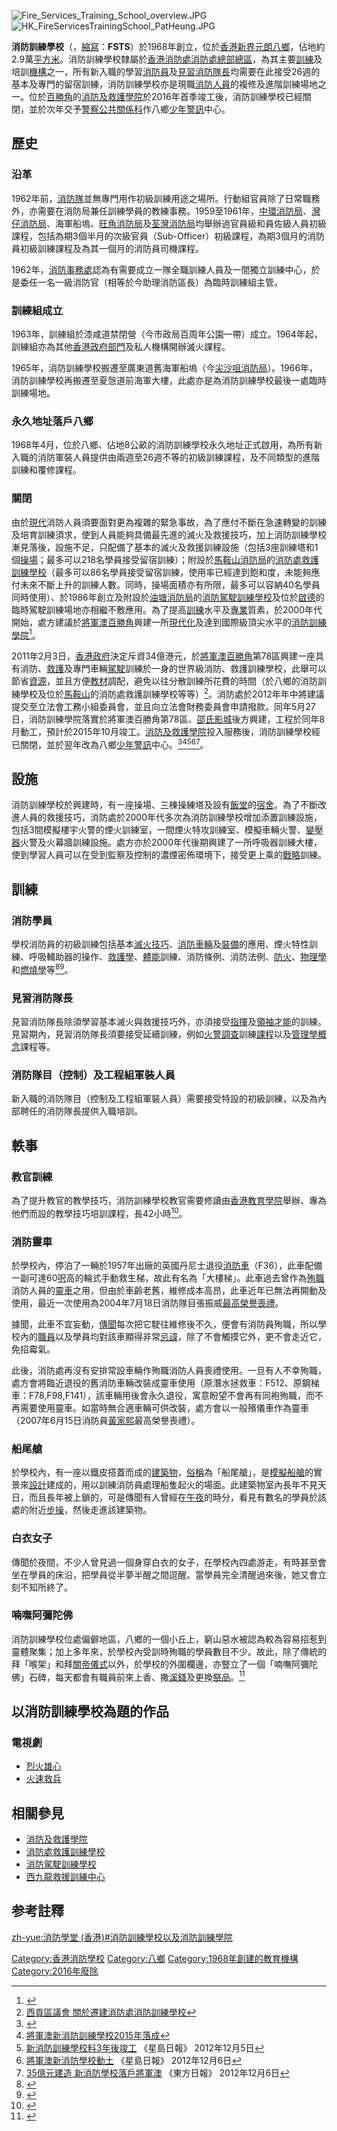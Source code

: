 {{Infobox University
|Name= 消防訓練學校
|EnglishName= Fire Services Training School
|SealImage=
|SealInfo=
|Motto=
|Established= 1968年
|closed = 2016年
|Type= [[消防學校|消防學校]]
|President= [[廖子良|廖子良]]
|Location= [[香港|香港]][[新界|新界]][[元朗|元朗]][[八鄉|八鄉]][[粉錦公路|粉錦公路]]123號
|Campus= [[香港郊區|郊區]]
|AreaTotal= 2.9萬[[平方米|平方米]]
|Department= 
|Faculty=
|Professor=
|Associate Professor=
|Assistant Professor=
|Lecturer=
|Student=|
|Undergraduate=
|Postgraduate=
|暱稱=
|Website=
|Celebration=
}}

[[File:Fire_Services_Training_School_overview.JPG|thumb]]
[[File:HK_FireServicesTrainingSchool_PatHeung.JPG|thumb]]

'''消防訓練學校'''（{{lang-en|'''F'''ire '''S'''ervices '''T'''raining '''S'''chool}}，[[縮寫|縮寫]]：'''FSTS'''）於1968年創立，位於[[香港|香港]][[新界|新界]][[元朗|元朗]][[八鄉|八鄉]]，佔地約2.9萬[[平方米|平方米]]。消防訓練學校隸屬於[[香港消防處|香港消防處]][[消防處總部總區|消防處總部總區]]，為其主要[[訓練|訓練]]及培訓[[機構|機構]]之一，所有新入職的學習[[消防員|消防員]]及[[見習消防隊長|見習消防隊長]]均需要在此接受26週的基本及專門的留宿訓練，消防訓練學校亦是現職[[消防人員|消防人員]]的複修及進階訓練場地之一。位於[[百勝角|百勝角]]的[[消防及救護學院|消防及救護學院]]於2016年首季竣工後，消防訓練學校已經關閉，並於次年交予[[警察公共關係科|警察公共關係科]]作八鄉[[少年警訊|少年警訊]]中心。

==歷史==
=== 沿革 ===
1962年前，[[香港消防隊|消防隊]]並無專門用作初級訓練用途之場所。行動組官員除了日常職務外，亦需要在消防局兼任訓練學員的教練事務。1959至1961年，[[中環消防局|中環消防局]]、[[灣仔消防局|灣仔消防局]]、海軍船塢、[[旺角消防局|旺角消防局]]及[[荃灣消防局|荃灣消防局]]均舉辦過官員級和員佐級人員初級課程，包括為期3個半月的次級官員（Sub-Officer）初級課程，為期3個月的消防員初級訓練課程及為其一個月的消防員司機課程。

1962年，[[消防事務處|消防事務處]]認為有需要成立一隊全職訓練人員及一間獨立訓練中心，於是委任一名一級消防官（相等於今助理消防區長）為臨時訓練組主管。

=== 訓練組成立 ===
1963年，訓練組於漆咸道禁閉營（今市政局百周年公園一帶）成立。1964年起，訓練組亦為其他[[香港政府部門|香港政府部門]]及私人機構開辦滅火課程。

1965年，消防訓練學校搬遷至廣東道舊海軍船塢（今[[尖沙咀消防局|尖沙咀消防局]]）。1966年，消防訓練學校再搬遷至夏愨道前海軍大樓，此處亦是為消防訓練學校最後一處臨時訓練場地。

=== 永久地址落戶八鄉 ===
1968年4月，位於八鄉、佔地8公畝的消防訓練學校永久地址正式啟用，為所有新入職的消防軍裝人員提供由兩週至26週不等的初級訓練課程，及不同類型的進階訓練和覆修課程。

=== 關閉 ===
由於[[現代|現代]]消防人員須要面對更為複雜的緊急事故，為了應付不斷在急速轉變的訓練及培育訓練須求，使到人員能夠具備最先進的滅火及救援技巧，加上消防訓練學校漸見落後，設施不足，只配備了基本的滅火及救援訓練設施（包括3座訓練塔和1個[[操場|操場]]；最多可以218名學員接受留宿訓練）；附設於[[馬鞍山消防局|馬鞍山消防局]]的[[消防處救護訓練學校|消防處救護訓練學校]]（最多可以86名學員接受留宿訓練，使用率已經達到飽和度，未能夠應付未來不斷上升的訓練人數。同時，操場面積亦有所限，最多可以容納40名學員同時使用）、於1986年創立及附設於[[油塘消防局|油塘消防局]]的[[消防駕駛訓練學校|消防駕駛訓練學校]]及位於[[啟德|啟德]]的臨時駕駛訓練場地亦相繼不敷應用。為了提高[[訓練|訓練]]水平及[[專業|專業]]質素，於2000年代開始，處方建議於[[將軍澳|將軍澳]][[百勝角|百勝角]]興建一所[[現代化|現代化]]及達到國際級頂尖水平的[[消防訓練學院|消防訓練學院]]<ref>{{Cite web |url=http://hk.news.yahoo.com/article/110125/3/merl.html |title=消防處將聘370人強化裝備 |accessdate=2011-02-03 |archive-date=2011-01-30 |archive-url=https://web.archive.org/web/20110130002928/http://hk.news.yahoo.com/article/110125/3/merl.html |dead-url=no }}</ref>。

2011年2月3日，[[香港政府|香港政府]]決定斥資34億港元，於[[將軍澳|將軍澳]][[百勝角|百勝角]]第78區興建一座具有消防、[[救護|救護]]及專門車輛[[駕駛|駕駛]]訓練於一身的世界級消防、救護訓練學校，此舉可以節省[[資源|資源]]，並且方便[[教材|教材]]調配，避免以往分散訓練所花費的時間（於八鄉的消防訓練學校及位於[[馬鞍山_(香港市鎮)|馬鞍山]]的消防處救護訓練學校等等）<ref>[http://www.districtcouncils.gov.hk/sk_d/pdf/2008/SK_2008_038_TC.pdf 西貢區議會 關於遷建消防處消防訓練學校]{{dead link|date=2018年3月 |bot=InternetArchiveBot |fix-attempted=yes }}</ref>。消防處於2012年年中將建議提交至立法會工務小組委員會，並且向立法會財務委員會申請撥款。同年5月27日，消防訓練學院落實於將軍澳百勝角第78區、[[邵氏影城|邵氏影城]]後方興建，工程於同年8月動工，預計於2015年10月竣工。[[消防及救護學院|消防及救護學院]]投入服務後，消防訓練學校經已關閉，並於翌年改為八鄉[[少年警訊|少年警訊]]中心。<ref>{{Cite web |url=http://hk.news.yahoo.com/%E5%B0%87%E8%BB%8D%E6%BE%B3%E6%96%B0%E6%B6%88%E9%98%B2%E8%A8%93%E7%B7%B4%E5%AD%B8%E6%A0%A1%E6%96%992015%E5%B9%B4%E8%90%BD%E6%88%90-083700101.html |title=將軍澳新消防訓練學校料2015年落成 |accessdate=2020-09-13 |archive-date=2012-12-08 |archive-url=https://web.archive.org/web/20121208181313/http://hk.news.yahoo.com/%E5%B0%87%E8%BB%8D%E6%BE%B3%E6%96%B0%E6%B6%88%E9%98%B2%E8%A8%93%E7%B7%B4%E5%AD%B8%E6%A0%A1%E6%96%992015%E5%B9%B4%E8%90%BD%E6%88%90-083700101.html |dead-url=no }}</ref><ref>[http://hk.news.yahoo.com/將軍澳新消防訓練學校2015年落成-083700493.html 將軍澳新消防訓練學校2015年落成]{{Dead link}}</ref><ref>[http://hk.news.yahoo.com/新消防訓練學校料3年後竣工-085200009.html 新消防訓練學校料3年後竣工] 《星島日報》 2012年12月5日</ref><ref>[http://hk.news.yahoo.com/將軍澳新消防學校動土-223000910.html 將軍澳新消防學校動土] {{Wayback|url=http://hk.news.yahoo.com/%E5%B0%87%E8%BB%8D%E6%BE%B3%E6%96%B0%E6%B6%88%E9%98%B2%E5%AD%B8%E6%A0%A1%E5%8B%95%E5%9C%9F-223000910.html |date=20160317094243 }} 《星島日報》 2012年12月6日</ref><ref>[http://orientaldaily.on.cc/cnt/news/20121206/00176_081.html 35億元建造 新消防學校落戶將軍澳] {{Wayback|url=http://orientaldaily.on.cc/cnt/news/20121206/00176_081.html |date=20121210062059 }} 《東方日報》 2012年12月6日</ref>。

==設施==
消防訓練學校於興建時，有一座操場、三棟操練塔及設有[[飯堂|飯堂]]的[[宿舍|宿舍]]。為了不斷改進人員的救援技巧，消防處於2000年代多次為消防訓練學校增加添置訓練設施，包括3間模擬樓宇火警的煙火訓練室，一間煙火特攻訓練室、模擬車輛火警、[[變壓器|變壓器]]火警及火幕牆訓練設施。處方亦於2000年代後期興建了一所呼吸器訓練大樓，使到學習人員可以在受到監察及控制的濃煙密佈環境下，接受更上乘的[[戰略|戰略]]訓練。

==訓練==
===消防學員===
學校消防員的初級訓練包括基本[[滅火|滅火]][[技巧|技巧]]、[[消防車輛|消防車輛]]及[[裝備|裝備]]的應用、煙火特性訓練、呼吸輔助器的操作、[[救護學|救護學]]、[[體能|體能]]訓練、消防條例、消防法例、[[防火|防火]]、[[物理學|物理學]]和[[燃燒學|燃燒學]]等<ref>{{Cite web |url=http://www.hkfsd.gov.hk/home/images/review_10/tc_eng/6_human_resources_management.pdf |title=消防訓練學校 |access-date=2011-08-24 |archive-date=2011-05-16 |archive-url=https://web.archive.org/web/20110516114123/http://www.hkfsd.gov.hk/home/images/review_10/tc_eng/6_human_resources_management.pdf |dead-url=no }}</ref><ref>{{Cite web |url=http://www.hkfsd.gov.hk/images/review_11/tc_eng/6_human_resources_management.pdf |title=消防訓練學校 |access-date=2012-09-08 |archive-url=https://web.archive.org/web/20171025175206/http://www.hkfsd.gov.hk/images/review_11/tc_eng/6_human_resources_management.pdf |archive-date=2017-10-25 |dead-url=yes }}</ref>。

===見習消防隊長===
見習消防隊長除須學習基本滅火與救援技巧外，亦須接受[[指揮|指揮]]及[[領袖才能|領袖才能]]的訓練。見習期內，見習消防隊長須要接受延續訓練，例如[[火警|火警]][[調查|調查]]訓練[[課程|課程]]以及[[管理學|管理學]][[概念|概念]]課程等。

===消防隊目（控制）及工程組軍裝人員===
新入職的消防隊目（控制及工程組軍裝人員）需要接受特設的初級訓練，以及為內部聘任的消防隊長提供入職培訓。

==軼事==
===教官訓練===
為了提升教官的教學技巧，消防訓練學校教官需要修讀由[[香港教育學院|香港教育學院]]舉辦、專為他們而設的教學技巧培訓課程，長42小時<ref>{{Cite web |url=http://www.hkfsd.gov.hk/home/images/review_07/7_training.pdf |title=消防訓練學校 |access-date=2011-02-03 |archive-date=2009-01-17 |archive-url=https://web.archive.org/web/20090117101950/http://www.hkfsd.gov.hk/home/images/review_07/7_training.pdf |dead-url=no }}</ref>。

===消防靈車===
於學校內，停泊了一輛於1957年出廠的英國丹尼士退役[[消防車|消防車]]（F36），此車配備一副可達60[[呎|呎]]高的輪式手動救生梯，故此有名為「大樓梯」。此車過去曾作為[[殉職|殉職]]消防人員的[[靈車|靈車]]之用，但由於車齡老舊，維修成本高昂，此車近年已無法再開動及使用，最近一次使用為2004年7月18日消防隊目張振威[[最高榮譽喪禮|最高榮譽喪禮]]。

據聞，此車不宜妄動，[[傳聞|傳聞]]每次把它駛往維修後不久，便會有消防員殉職，所以學校內的[[職員|職員]]以及學員均對該車顯得非常[[忌諱|忌諱]]，除了不會觸摸它外，更不會走近它，免招霉氣。

此後，消防處再沒有安排常設車輛作殉職消防人員喪禮使用。一旦有人不幸殉職，處方會將臨近退役的舊消防車輛改裝成靈車使用（原潛水拯救車：F512、原鋼梯車：F78,F98,F141），該車輛用後會永久退役，寓意盼望不會再有同袍殉職，而不再需要使用靈車。如當時無合適車輛可供改裝，處方會以一般殯儀車作為靈車（2007年6月15日消防員[[黃家熙|黃家熙]]最高榮譽喪禮）。

===船尾艙===
於學校內，有一座以鐵皮搭蓋而成的[[建築物|建築物]]，[[俗稱|俗稱]]為「船尾艙」，是[[模擬|模擬]][[船艙|船艙]]的實景來[[設計|設計]]建成的，用以訓練消防員處理船隻起火的場面。此建築物室內長年不見天日，而且長年被上鎖的，可是傳聞有人曾經在[[午夜|午夜]]的時分，看見有數名的學員於該處的附近[[步操|步操]]，然後走進該建築物。

===白衣女子===
傳聞於夜間，不少人曾見過一個身穿白衣的女子，在學校內四處游走，有時甚至會坐在學員的床沿，把學員從半夢半醒之間逗醒。當學員完全清醒過來後，她又會立刻不知所終了。

===喃嘸阿彌陀佛===
消防訓練學校位處偏僻地區，八鄉的一個小丘上，窮山惡水被認為較為容易招惹到靈體聚集；加上多年來，於學校內受訓時殉職的學員數目不少。故此，除了傳統的拜「喉架」和拜[[關帝|關帝]][[儀式|儀式]]以外，於學校的外圍欄邊，亦豎立了一個「喃嘸阿彌陀佛」石碑，每天都會有職員前來上香、撒[[溪錢|溪錢]]及更換[[祭品|祭品]]。<ref>{{Cite web |url=http://the-sun.on.cc/channels/adult/20060903/20060902230513_0000.html |title=消防學校火燭車 每逢修理必出事 |access-date=2011-03-30 |archive-date=2020-08-18 |archive-url=https://web.archive.org/web/20200818141129/http://the-sun.on.cc/channels/adult/20060903/20060902230513_0000.html |dead-url=no }}</ref>

==以消防訓練學校為題的作品==
===電視劇===
*[[烈火雄心_(電視劇)|烈火雄心]]
*[[火速救兵|火速救兵]]

==相關參見==
*[[消防及救護學院|消防及救護學院]]
*[[消防處救護訓練學校|消防處救護訓練學校]]
*[[消防駕駛訓練學校|消防駕駛訓練學校]]
*[[西九龍救援訓練中心|西九龍救援訓練中心]]

==参考註釋==
{{reflist|2}}

{{香港消防處訓練場地}}

[[Category:香港消防學校|Category:香港消防學校]]
[[Category:八鄉|Category:八鄉]]
[[Category:1968年創建的教育機構|Category:1968年創建的教育機構]]
[[Category:2016年廢除|Category:2016年廢除]]

[[zh-yue:消防學堂_(香港)#消防訓練學校以及消防訓練學院|zh-yue:消防學堂 (香港)#消防訓練學校以及消防訓練學院]]